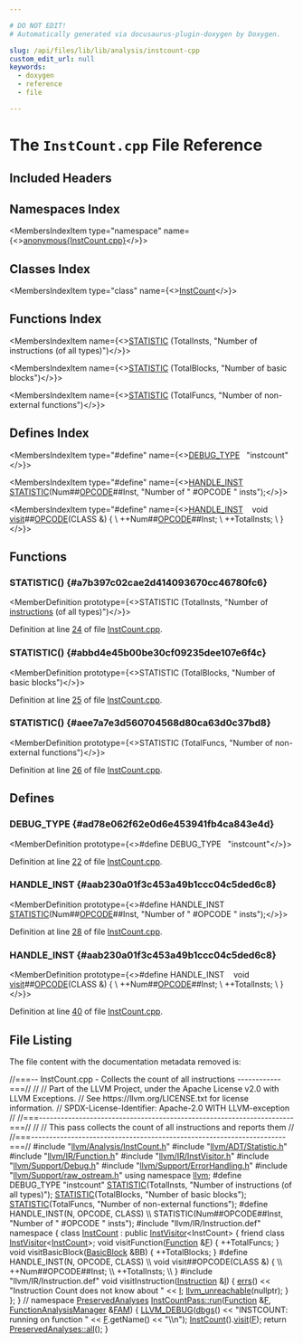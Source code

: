 ```yaml
---

# DO NOT EDIT!
# Automatically generated via docusaurus-plugin-doxygen by Doxygen.

slug: /api/files/lib/lib/analysis/instcount-cpp
custom_edit_url: null
keywords:
  - doxygen
  - reference
  - file

---
```





# The `InstCount.cpp` File Reference

<DoxygenPage pluginConfig={pluginConfig}>



## Included Headers

<IncludesList>
<IncludesListItem
  filePath="llvm/Analysis/InstCount.h"
  permalink="/docs/api/files/include/include/llvm/include/llvm/analysis/instcount-h"
  isLocal="true" />
<IncludesListItem
  filePath="llvm/ADT/Statistic.h"
  permalink="/docs/api/files/include/include/llvm/include/llvm/adt/statistic-h"
  isLocal="true" />
<IncludesListItem
  filePath="llvm/IR/Function.h"
  permalink="/docs/api/files/include/include/llvm/include/llvm/ir/function-h"
  isLocal="true" />
<IncludesListItem
  filePath="llvm/IR/InstVisitor.h"
  permalink="/docs/api/files/include/include/llvm/include/llvm/ir/instvisitor-h"
  isLocal="true" />
<IncludesListItem
  filePath="llvm/Support/Debug.h"
  permalink="/docs/api/files/include/include/llvm/include/llvm/support/debug-h"
  isLocal="true" />
<IncludesListItem
  filePath="llvm/Support/ErrorHandling.h"
  permalink="/docs/api/files/include/include/llvm/include/llvm/support/errorhandling-h"
  isLocal="true" />
<IncludesListItem
  filePath="llvm/Support/raw_ostream.h"
  permalink="/docs/api/files/include/include/llvm/include/llvm/support/raw-ostream-h"
  isLocal="true" />
<IncludesListItem
  filePath="llvm/IR/Instruction.def"
  permalink=""
  isLocal="true" />
</IncludesList>

## Namespaces Index

<MembersIndex>

<MembersIndexItem
  type="namespace"
  name={<><a href="/docs/api/namespaces/anonymous-instcount-cpp-">anonymous&#123;InstCount.cpp&#125;</a></>}>
</MembersIndexItem>

</MembersIndex>

## Classes Index

<MembersIndex>

<MembersIndexItem
  type="class"
  name={<><a href="/docs/api/classes/anonymous-namespace-instcount-cpp-/instcount">InstCount</a></>}>
</MembersIndexItem>

</MembersIndex>

## Functions Index

<MembersIndex>

<MembersIndexItem
  name={<><a href="#a7b397c02cae2d414093670cc46780fc6">STATISTIC</a> (TotalInsts, &quot;Number of instructions (of all types)&quot;)</>}>
</MembersIndexItem>

<MembersIndexItem
  name={<><a href="#abbd4e45b00be30cf09235dee107e6f4c">STATISTIC</a> (TotalBlocks, &quot;Number of basic blocks&quot;)</>}>
</MembersIndexItem>

<MembersIndexItem
  name={<><a href="#aee7a7e3d560704568d80ca63d0c37bd8">STATISTIC</a> (TotalFuncs, &quot;Number of non-external functions&quot;)</>}>
</MembersIndexItem>

</MembersIndex>

## Defines Index

<MembersIndex>

<MembersIndexItem
  type="#define"
  name={<><a href="#ad78e062f62e0d6e453941fb4ca843e4d">DEBUG&#95;TYPE</a>&nbsp;&nbsp;&nbsp;&quot;instcount&quot;</>}>
</MembersIndexItem>

<MembersIndexItem
  type="#define"
  name={<><a href="#aab230a01f3c453a49b1ccc04c5ded6c8">HANDLE&#95;INST</a>&nbsp;&nbsp;&nbsp;  <a href="/docs/api/files/include/include/llvm/include/llvm/adt/statistic-h/#ad6117415b93e5675d5a6c8e1855b3b2f">STATISTIC</a>(Num##<a href="/docs/api/files/lib/lib/target/lib/target/systemz/systemzisellowering-cpp/#a6c9b5dc65aa7364c6e3ed632c9e9f02e">OPCODE</a>##Inst, &quot;Number of &quot; #OPCODE &quot; insts&quot;);</>}>
</MembersIndexItem>

<MembersIndexItem
  type="#define"
  name={<><a href="#aab230a01f3c453a49b1ccc04c5ded6c8">HANDLE&#95;INST</a>&nbsp;&nbsp;&nbsp;  void <a href="/docs/api/files/lib/lib/target/lib/target/spirv/spirvpostlegalizer-cpp/#a090736355958192cac4db32336c48bbd">visit</a>##<a href="/docs/api/files/lib/lib/target/lib/target/systemz/systemzisellowering-cpp/#a6c9b5dc65aa7364c6e3ed632c9e9f02e">OPCODE</a>(CLASS &amp;) &#123;                                                \\
    ++Num##<a href="/docs/api/files/lib/lib/target/lib/target/systemz/systemzisellowering-cpp/#a6c9b5dc65aa7364c6e3ed632c9e9f02e">OPCODE</a>##Inst;                                                       \\
    ++TotalInsts;                                                              \\
  &#125;</>}>
</MembersIndexItem>

</MembersIndex>


<SectionDefinition>

## Functions

### STATISTIC() {#a7b397c02cae2d414093670cc46780fc6}

<MemberDefinition
  prototype={<>STATISTIC (TotalInsts, &quot;Number of <a href="/docs/api/files/lib/lib/codegen/atomicexpandpass-cpp/#a1bcc06b1cb86bd0ea08f33323190bdaa">instructions</a> (of all types)&quot;)</>}>

Definition at line <a href="#l00024">24</a> of file <a href="/docs/api/files/lib/lib/analysis/instcount-cpp">InstCount.cpp</a>.
</MemberDefinition>

### STATISTIC() {#abbd4e45b00be30cf09235dee107e6f4c}

<MemberDefinition
  prototype={<>STATISTIC (TotalBlocks, &quot;Number of basic blocks&quot;)</>}>

Definition at line <a href="#l00025">25</a> of file <a href="/docs/api/files/lib/lib/analysis/instcount-cpp">InstCount.cpp</a>.
</MemberDefinition>

### STATISTIC() {#aee7a7e3d560704568d80ca63d0c37bd8}

<MemberDefinition
  prototype={<>STATISTIC (TotalFuncs, &quot;Number of non-external functions&quot;)</>}>

Definition at line <a href="#l00026">26</a> of file <a href="/docs/api/files/lib/lib/analysis/instcount-cpp">InstCount.cpp</a>.
</MemberDefinition>

</SectionDefinition>

<SectionDefinition>

## Defines

### DEBUG&#95;TYPE {#ad78e062f62e0d6e453941fb4ca843e4d}

<MemberDefinition
  prototype={<>#define DEBUG&#95;TYPE&nbsp;&nbsp;&nbsp;&quot;instcount&quot;</>}>

Definition at line <a href="#l00022">22</a> of file <a href="/docs/api/files/lib/lib/analysis/instcount-cpp">InstCount.cpp</a>.
</MemberDefinition>

### HANDLE&#95;INST {#aab230a01f3c453a49b1ccc04c5ded6c8}

<MemberDefinition
  prototype={<>#define HANDLE&#95;INST&nbsp;&nbsp;&nbsp;  <a href="/docs/api/files/include/include/llvm/include/llvm/adt/statistic-h/#ad6117415b93e5675d5a6c8e1855b3b2f">STATISTIC</a>(Num##<a href="/docs/api/files/lib/lib/target/lib/target/systemz/systemzisellowering-cpp/#a6c9b5dc65aa7364c6e3ed632c9e9f02e">OPCODE</a>##Inst, &quot;Number of &quot; #OPCODE &quot; insts&quot;);</>}>

Definition at line <a href="#l00028">28</a> of file <a href="/docs/api/files/lib/lib/analysis/instcount-cpp">InstCount.cpp</a>.
</MemberDefinition>

### HANDLE&#95;INST {#aab230a01f3c453a49b1ccc04c5ded6c8}

<MemberDefinition
  prototype={<>#define HANDLE&#95;INST&nbsp;&nbsp;&nbsp;  void <a href="/docs/api/files/lib/lib/target/lib/target/spirv/spirvpostlegalizer-cpp/#a090736355958192cac4db32336c48bbd">visit</a>##<a href="/docs/api/files/lib/lib/target/lib/target/systemz/systemzisellowering-cpp/#a6c9b5dc65aa7364c6e3ed632c9e9f02e">OPCODE</a>(CLASS &amp;) &#123;                                                \\
    ++Num##<a href="/docs/api/files/lib/lib/target/lib/target/systemz/systemzisellowering-cpp/#a6c9b5dc65aa7364c6e3ed632c9e9f02e">OPCODE</a>##Inst;                                                       \\
    ++TotalInsts;                                                              \\
  &#125;</>}>

Definition at line <a href="#l00040">40</a> of file <a href="/docs/api/files/lib/lib/analysis/instcount-cpp">InstCount.cpp</a>.
</MemberDefinition>

</SectionDefinition>

## File Listing

The file content with the documentation metadata removed is:

<ProgramListing>

<Link id="l00001" /><CodeLine lineNumber="1"><Highlight kind="comment">//===-- InstCount.cpp - Collects the count of all instructions ------------===//</Highlight><Highlight kind="normal"></Highlight></CodeLine>
<Link id="l00002" /><CodeLine lineNumber="2"><Highlight kind="normal"></Highlight><Highlight kind="comment">//</Highlight><Highlight kind="normal"></Highlight></CodeLine>
<Link id="l00003" /><CodeLine lineNumber="3"><Highlight kind="normal"></Highlight><Highlight kind="comment">// Part of the LLVM Project, under the Apache License v2.0 with LLVM Exceptions.</Highlight><Highlight kind="normal"></Highlight></CodeLine>
<Link id="l00004" /><CodeLine lineNumber="4"><Highlight kind="normal"></Highlight><Highlight kind="comment">// See https://llvm.org/LICENSE.txt for license information.</Highlight><Highlight kind="normal"></Highlight></CodeLine>
<Link id="l00005" /><CodeLine lineNumber="5"><Highlight kind="normal"></Highlight><Highlight kind="comment">// SPDX-License-Identifier: Apache-2.0 WITH LLVM-exception</Highlight><Highlight kind="normal"></Highlight></CodeLine>
<Link id="l00006" /><CodeLine lineNumber="6"><Highlight kind="normal"></Highlight><Highlight kind="comment">//</Highlight><Highlight kind="normal"></Highlight></CodeLine>
<Link id="l00007" /><CodeLine lineNumber="7"><Highlight kind="normal"></Highlight><Highlight kind="comment">//===----------------------------------------------------------------------===//</Highlight><Highlight kind="normal"></Highlight></CodeLine>
<Link id="l00008" /><CodeLine lineNumber="8"><Highlight kind="normal"></Highlight><Highlight kind="comment">//</Highlight><Highlight kind="normal"></Highlight></CodeLine>
<Link id="l00009" /><CodeLine lineNumber="9"><Highlight kind="normal"></Highlight><Highlight kind="comment">// This pass collects the count of all instructions and reports them</Highlight><Highlight kind="normal"></Highlight></CodeLine>
<Link id="l00010" /><CodeLine lineNumber="10"><Highlight kind="normal"></Highlight><Highlight kind="comment">//</Highlight><Highlight kind="normal"></Highlight></CodeLine>
<Link id="l00011" /><CodeLine lineNumber="11"><Highlight kind="normal"></Highlight><Highlight kind="comment">//===----------------------------------------------------------------------===//</Highlight><Highlight kind="normal"></Highlight></CodeLine>
<Link id="l00012" /><CodeLine lineNumber="12"><Highlight kind="normal"></Highlight></CodeLine>
<Link id="l00013" /><CodeLine lineNumber="13"><Highlight kind="normal"></Highlight><Highlight kind="preprocessor">#include &quot;<a href="/docs/api/files/include/include/llvm/include/llvm/analysis/instcount-h">llvm/Analysis/InstCount.h</a>&quot;</Highlight><Highlight kind="normal"></Highlight></CodeLine>
<Link id="l00014" /><CodeLine lineNumber="14"><Highlight kind="normal"></Highlight><Highlight kind="preprocessor">#include &quot;<a href="/docs/api/files/include/include/llvm/include/llvm/adt/statistic-h">llvm/ADT/Statistic.h</a>&quot;</Highlight><Highlight kind="normal"></Highlight></CodeLine>
<Link id="l00015" /><CodeLine lineNumber="15"><Highlight kind="normal"></Highlight><Highlight kind="preprocessor">#include &quot;<a href="/docs/api/files/include/include/llvm/include/llvm/ir/function-h">llvm/IR/Function.h</a>&quot;</Highlight><Highlight kind="normal"></Highlight></CodeLine>
<Link id="l00016" /><CodeLine lineNumber="16"><Highlight kind="normal"></Highlight><Highlight kind="preprocessor">#include &quot;<a href="/docs/api/files/include/include/llvm/include/llvm/ir/instvisitor-h">llvm/IR/InstVisitor.h</a>&quot;</Highlight><Highlight kind="normal"></Highlight></CodeLine>
<Link id="l00017" /><CodeLine lineNumber="17"><Highlight kind="normal"></Highlight><Highlight kind="preprocessor">#include &quot;<a href="/docs/api/files/include/include/llvm/include/llvm/support/debug-h">llvm/Support/Debug.h</a>&quot;</Highlight><Highlight kind="normal"></Highlight></CodeLine>
<Link id="l00018" /><CodeLine lineNumber="18"><Highlight kind="normal"></Highlight><Highlight kind="preprocessor">#include &quot;<a href="/docs/api/files/include/include/llvm/include/llvm/support/errorhandling-h">llvm/Support/ErrorHandling.h</a>&quot;</Highlight><Highlight kind="normal"></Highlight></CodeLine>
<Link id="l00019" /><CodeLine lineNumber="19"><Highlight kind="normal"></Highlight><Highlight kind="preprocessor">#include &quot;<a href="/docs/api/files/include/include/llvm/include/llvm/support/raw-ostream-h">llvm/Support/raw&#95;ostream.h</a>&quot;</Highlight><Highlight kind="normal"></Highlight></CodeLine>
<Link id="l00020" /><CodeLine lineNumber="20"><Highlight kind="normal"></Highlight><Highlight kind="keyword">using namespace </Highlight><Highlight kind="normal"><a href="/docs/api/namespaces/llvm">llvm</a>;</Highlight></CodeLine>
<Link id="l00021" /><CodeLine lineNumber="21"><Highlight kind="normal"></Highlight></CodeLine>
<Link id="l00022" /><CodeLine lineNumber="22" lineLink="#ad78e062f62e0d6e453941fb4ca843e4d"><Highlight kind="normal"></Highlight><Highlight kind="preprocessor">#define DEBUG&#95;TYPE &quot;instcount&quot;</Highlight><Highlight kind="normal"></Highlight></CodeLine>
<Link id="l00023" /><CodeLine lineNumber="23"><Highlight kind="normal"></Highlight></CodeLine>
<Link id="l00024" /><CodeLine lineNumber="24" lineLink="#a7b397c02cae2d414093670cc46780fc6"><Highlight kind="normal"><a href="/docs/api/files/include/include/llvm/include/llvm/adt/statistic-h/#ad6117415b93e5675d5a6c8e1855b3b2f">STATISTIC</a>(TotalInsts, </Highlight><Highlight kind="stringliteral">&quot;Number of instructions (of all types)&quot;</Highlight><Highlight kind="normal">);</Highlight></CodeLine>
<Link id="l00025" /><CodeLine lineNumber="25" lineLink="#abbd4e45b00be30cf09235dee107e6f4c"><Highlight kind="normal"><a href="/docs/api/files/include/include/llvm/include/llvm/adt/statistic-h/#ad6117415b93e5675d5a6c8e1855b3b2f">STATISTIC</a>(TotalBlocks, </Highlight><Highlight kind="stringliteral">&quot;Number of basic blocks&quot;</Highlight><Highlight kind="normal">);</Highlight></CodeLine>
<Link id="l00026" /><CodeLine lineNumber="26" lineLink="#aee7a7e3d560704568d80ca63d0c37bd8"><Highlight kind="normal"><a href="/docs/api/files/include/include/llvm/include/llvm/adt/statistic-h/#ad6117415b93e5675d5a6c8e1855b3b2f">STATISTIC</a>(TotalFuncs, </Highlight><Highlight kind="stringliteral">&quot;Number of non-external functions&quot;</Highlight><Highlight kind="normal">);</Highlight></CodeLine>
<Link id="l00027" /><CodeLine lineNumber="27"><Highlight kind="normal"></Highlight></CodeLine>
<Link id="l00028" /><CodeLine lineNumber="28" lineLink="#aab230a01f3c453a49b1ccc04c5ded6c8"><Highlight kind="normal"></Highlight><Highlight kind="preprocessor">#define HANDLE&#95;INST(N, OPCODE, CLASS)                                          \\</Highlight></CodeLine>
<Link id="l00029" /><CodeLine lineNumber="29"><Highlight kind="preprocessor">  STATISTIC(Num##OPCODE##Inst, &quot;Number of &quot; #OPCODE &quot; insts&quot;);</Highlight><Highlight kind="normal"></Highlight></CodeLine>
<Link id="l00030" /><CodeLine lineNumber="30"><Highlight kind="normal"></Highlight></CodeLine>
<Link id="l00031" /><CodeLine lineNumber="31"><Highlight kind="normal"></Highlight><Highlight kind="preprocessor">#include &quot;llvm/IR/Instruction.def&quot;</Highlight><Highlight kind="normal"></Highlight></CodeLine>
<Link id="l00032" /><CodeLine lineNumber="32"><Highlight kind="normal"></Highlight></CodeLine>
<Link id="l00033" /><CodeLine lineNumber="33" lineLink="/docs/api/namespaces/anonymous-instcount-cpp-"><Highlight kind="normal"></Highlight><Highlight kind="keyword">namespace </Highlight><Highlight kind="normal">&#123;</Highlight></CodeLine>
<Link id="l00034" /><CodeLine lineNumber="34" lineLink="/docs/api/classes/anonymous-namespace-instcount-cpp-/instcount"><Highlight kind="normal"></Highlight><Highlight kind="keyword">class </Highlight><Highlight kind="normal"><a href="/docs/api/classes/anonymous-namespace-instcount-cpp-/instcount">InstCount</a> : </Highlight><Highlight kind="keyword">public</Highlight><Highlight kind="normal"> <a href="/docs/api/classes/llvm/instvisitor">InstVisitor</a>&lt;InstCount&gt; &#123;</Highlight></CodeLine>
<Link id="l00035" /><CodeLine lineNumber="35"><Highlight kind="normal">  </Highlight><Highlight kind="keyword">friend</Highlight><Highlight kind="normal"> </Highlight><Highlight kind="keyword">class </Highlight><Highlight kind="normal"><a href="/docs/api/classes/llvm/instvisitor">InstVisitor</a>&lt;<a href="/docs/api/classes/anonymous-namespace-instcount-cpp-/instcount">InstCount</a>&gt;;</Highlight></CodeLine>
<Link id="l00036" /><CodeLine lineNumber="36"><Highlight kind="normal"></Highlight></CodeLine>
<Link id="l00037" /><CodeLine lineNumber="37"><Highlight kind="normal">  </Highlight><Highlight kind="keywordtype">void</Highlight><Highlight kind="normal"> visitFunction(<a href="/docs/api/classes/llvm/function">Function</a> &amp;<a href="/docs/api/files/lib/lib/support/md5-cpp/#a96d73bbd7af15cb1fc38c3f4a3bd82e9">F</a>) &#123; ++TotalFuncs; &#125;</Highlight></CodeLine>
<Link id="l00038" /><CodeLine lineNumber="38"><Highlight kind="normal">  </Highlight><Highlight kind="keywordtype">void</Highlight><Highlight kind="normal"> visitBasicBlock(<a href="/docs/api/classes/llvm/basicblock">BasicBlock</a> &amp;BB) &#123; ++TotalBlocks; &#125;</Highlight></CodeLine>
<Link id="l00039" /><CodeLine lineNumber="39"><Highlight kind="normal"></Highlight></CodeLine>
<Link id="l00040" /><CodeLine lineNumber="40"><Highlight kind="normal"></Highlight><Highlight kind="preprocessor">#define HANDLE&#95;INST(N, OPCODE, CLASS)                                          \\</Highlight></CodeLine>
<Link id="l00041" /><CodeLine lineNumber="41"><Highlight kind="preprocessor">  void visit##OPCODE(CLASS &amp;) &#123;                                                \\</Highlight></CodeLine>
<Link id="l00042" /><CodeLine lineNumber="42"><Highlight kind="preprocessor">    ++Num##OPCODE##Inst;                                                       \\</Highlight></CodeLine>
<Link id="l00043" /><CodeLine lineNumber="43"><Highlight kind="preprocessor">    ++TotalInsts;                                                              \\</Highlight></CodeLine>
<Link id="l00044" /><CodeLine lineNumber="44"><Highlight kind="preprocessor">  &#125;</Highlight><Highlight kind="normal"></Highlight></CodeLine>
<Link id="l00045" /><CodeLine lineNumber="45"><Highlight kind="normal"></Highlight></CodeLine>
<Link id="l00046" /><CodeLine lineNumber="46"><Highlight kind="normal"></Highlight><Highlight kind="preprocessor">#include &quot;llvm/IR/Instruction.def&quot;</Highlight><Highlight kind="normal"></Highlight></CodeLine>
<Link id="l00047" /><CodeLine lineNumber="47"><Highlight kind="normal"></Highlight></CodeLine>
<Link id="l00048" /><CodeLine lineNumber="48"><Highlight kind="normal">  </Highlight><Highlight kind="keywordtype">void</Highlight><Highlight kind="normal"> visitInstruction(<a href="/docs/api/classes/llvm/instruction">Instruction</a> &amp;<a href="/docs/api/files/lib/lib/support/md5-cpp/#ac0eafdc9ee161b71e7af98af736952fd">I</a>) &#123;</Highlight></CodeLine>
<Link id="l00049" /><CodeLine lineNumber="49"><Highlight kind="normal">    <a href="/docs/api/namespaces/llvm/#a9a7b5c68c90f85baaedaa854cc5002cc">errs</a>() &lt;&lt; </Highlight><Highlight kind="stringliteral">&quot;Instruction Count does not know about &quot;</Highlight><Highlight kind="normal"> &lt;&lt; <a href="/docs/api/files/lib/lib/support/md5-cpp/#ac0eafdc9ee161b71e7af98af736952fd">I</a>;</Highlight></CodeLine>
<Link id="l00050" /><CodeLine lineNumber="50"><Highlight kind="normal">    <a href="/docs/api/files/include/include/llvm/include/llvm/support/errorhandling-h/#ace243f5c25697a1107cce46626b3dc94">llvm&#95;unreachable</a>(</Highlight><Highlight kind="keyword">nullptr</Highlight><Highlight kind="normal">);</Highlight></CodeLine>
<Link id="l00051" /><CodeLine lineNumber="51"><Highlight kind="normal">  &#125;</Highlight></CodeLine>
<Link id="l00052" /><CodeLine lineNumber="52"><Highlight kind="normal">&#125;;</Highlight></CodeLine>
<Link id="l00053" /><CodeLine lineNumber="53"><Highlight kind="normal">&#125; </Highlight><Highlight kind="comment">// namespace</Highlight><Highlight kind="normal"></Highlight></CodeLine>
<Link id="l00054" /><CodeLine lineNumber="54"><Highlight kind="normal"></Highlight></CodeLine>
<Link id="l00055" /><CodeLine lineNumber="55" lineLink="/docs/api/classes/anonymous-namespace-instcount-cpp-/instcount/#a2f6d5d0af5c247dfbf0a42a84559ec23"><Highlight kind="normal"><a href="/docs/api/classes/llvm/preservedanalyses">PreservedAnalyses</a> <a href="/docs/api/structs/llvm/instcountpass/#aad36b48f9dac0f968d225afc1d34ae7c">InstCountPass::run</a>(<a href="/docs/api/classes/llvm/function">Function</a> &amp;<a href="/docs/api/files/lib/lib/support/md5-cpp/#a96d73bbd7af15cb1fc38c3f4a3bd82e9">F</a>,</Highlight></CodeLine>
<Link id="l00056" /><CodeLine lineNumber="56"><Highlight kind="normal">                                     <a href="/docs/api/namespaces/llvm/#adce09a5a0de0e3177eb00e932734af2f">FunctionAnalysisManager</a> &amp;<a href="/docs/api/files/lib/lib/passes/passbuilderbindings-cpp/#a83c7e5ca51099e4efa895791a02fb0ed">FAM</a>) &#123;</Highlight></CodeLine>
<Link id="l00057" /><CodeLine lineNumber="57"><Highlight kind="normal">  <a href="/docs/api/files/include/include/llvm/include/llvm/support/debug-h/#a196897517069dda1bdb549e24468f7d7">LLVM&#95;DEBUG</a>(<a href="/docs/api/namespaces/llvm/#a7c46c742c31be54870e2038048e6b391">dbgs</a>() &lt;&lt; </Highlight><Highlight kind="stringliteral">&quot;INSTCOUNT: running on function &quot;</Highlight><Highlight kind="normal"> &lt;&lt; <a href="/docs/api/files/lib/lib/support/md5-cpp/#a96d73bbd7af15cb1fc38c3f4a3bd82e9">F</a>.getName()</Highlight></CodeLine>
<Link id="l00058" /><CodeLine lineNumber="58"><Highlight kind="normal">                    &lt;&lt; </Highlight><Highlight kind="stringliteral">&quot;\\n&quot;</Highlight><Highlight kind="normal">);</Highlight></CodeLine>
<Link id="l00059" /><CodeLine lineNumber="59"><Highlight kind="normal">  <a href="/docs/api/classes/anonymous-namespace-instcount-cpp-/instcount">InstCount</a>().<a href="/docs/api/classes/llvm/instvisitor/#a6352e72d11377a9c62f24434ae869bf0">visit</a>(<a href="/docs/api/files/lib/lib/support/md5-cpp/#a96d73bbd7af15cb1fc38c3f4a3bd82e9">F</a>);</Highlight></CodeLine>
<Link id="l00060" /><CodeLine lineNumber="60"><Highlight kind="normal"></Highlight></CodeLine>
<Link id="l00061" /><CodeLine lineNumber="61"><Highlight kind="normal">  </Highlight><Highlight kind="keywordflow">return</Highlight><Highlight kind="normal"> <a href="/docs/api/classes/llvm/preservedanalyses/#a1258a1ff55557c27684010ebd7283712">PreservedAnalyses::all</a>();</Highlight></CodeLine>
<Link id="l00062" /><CodeLine lineNumber="62"><Highlight kind="normal">&#125;</Highlight></CodeLine>

</ProgramListing>


</DoxygenPage>
